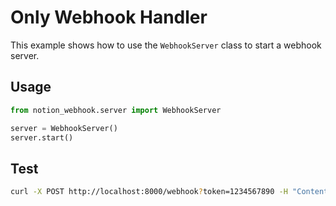 # Only Webhook Handler

This example shows how to use the `WebhookServer` class to start a webhook server.

## Usage

```python
from notion_webhook.server import WebhookServer

server = WebhookServer()
server.start()
```

## Test

```bash
curl -X POST http://localhost:8000/webhook?token=1234567890 -H "Content-Type: application/json" -d '{"event":"page_viewed","data":{"page_id":"1234567890"}}'
```

